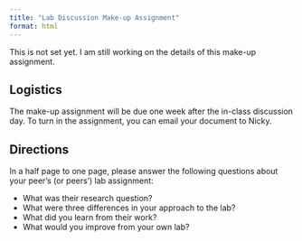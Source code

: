 ```yaml
---
title: "Lab Discussion Make-up Assignment"
format: html
---
```


::: callout-caution
This is not set yet. I am still working on the details of this make-up assignment.
:::

## Logistics

The make-up assignment will be due one week after the in-class discussion day. To turn in the assignment, you can email your document to Nicky. 

## Directions

In a half page to one page, please answer the following questions about your peer's (or peers') lab assignment:

- What was their research question?
- What were three differences in your approach to the lab?
- What did you learn from their work?
- What would you improve from your own lab?
